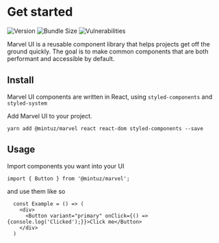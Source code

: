 
<Meta title="0. Marvel|1 Getting started" />

# Get started

![Version](https://img.shields.io/npm/v/@mintuz/marvel)
![Bundle Size](https://img.shields.io/bundlephobia/minzip/@mintuz/marvel)
![Vulnerabilities](https://img.shields.io/snyk/vulnerabilities/npm/@mintuz/marvel)

Marvel UI is a reusable component library that helps projects get off the ground quickly. The goal is to make common components that are both performant and accessible by default.

## Install

Marvel UI components are written in React, using `styled-components` and `styled-system`

Add Marvel UI to your project.

`yarn add @mintuz/marvel react react-dom styled-components --save`

## Usage

Import components you want into your UI

`import { Button } from '@mintuz/marvel';`

and use them like so

```
  const Example = () => (
    <div>
      <Button variant="primary" onClick={() => {console.log('Clicked');}}>Click me</Button>
    </div>
  )
```
